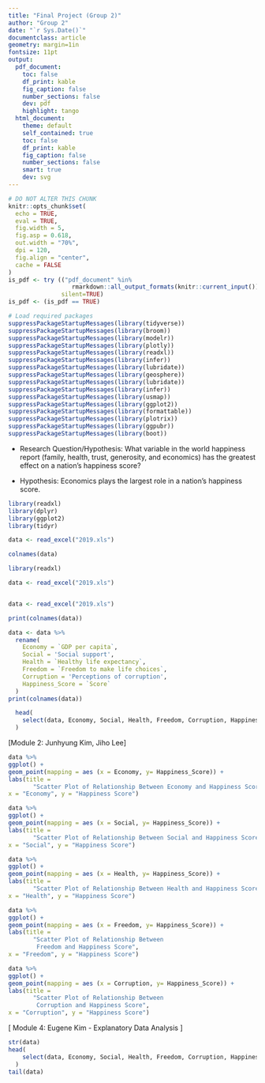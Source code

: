 ```yaml
---
title: "Final Project (Group 2)"
author: "Group 2"
date: "`r Sys.Date()`"
documentclass: article
geometry: margin=1in
fontsize: 11pt
output:
  pdf_document:
    toc: false
    df_print: kable
    fig_caption: false
    number_sections: false
    dev: pdf
    highlight: tango
  html_document:
    theme: default
    self_contained: true
    toc: false
    df_print: kable
    fig_caption: false
    number_sections: false
    smart: true
    dev: svg
---
```

```r
# DO NOT ALTER THIS CHUNK
knitr::opts_chunk$set(
  echo = TRUE,
  eval = TRUE,
  fig.width = 5,
  fig.asp = 0.618,
  out.width = "70%",
  dpi = 120,
  fig.align = "center",
  cache = FALSE
)
is_pdf <- try (("pdf_document" %in% 
                  rmarkdown::all_output_formats(knitr::current_input())), 
               silent=TRUE)
is_pdf <- (is_pdf == TRUE)

# Load required packages
suppressPackageStartupMessages(library(tidyverse))
suppressPackageStartupMessages(library(broom))
suppressPackageStartupMessages(library(modelr))
suppressPackageStartupMessages(library(plotly))
suppressPackageStartupMessages(library(readxl))
suppressPackageStartupMessages(library(infer))
suppressPackageStartupMessages(library(lubridate))
suppressPackageStartupMessages(library(geosphere))
suppressPackageStartupMessages(library(lubridate))
suppressPackageStartupMessages(library(infer))
suppressPackageStartupMessages(library(usmap))
suppressPackageStartupMessages(library(ggplot2))
suppressPackageStartupMessages(library(formattable))
suppressPackageStartupMessages(library(plotrix))
suppressPackageStartupMessages(library(ggpubr))
suppressPackageStartupMessages(library(boot))
```

* Research Question/Hypothesis: 
What variable in the world happiness report (family, health, trust, generosity, and economics) has the greatest effect on a nation’s happiness score? 

* Hypothesis: Economics plays the largest role in a nation’s happiness score. 

```r
library(readxl)
library(dplyr)
library(ggplot2)
library(tidyr)

data <- read_excel("2019.xls")

colnames(data)
```
```r
library(readxl)

data <- read_excel("2019.xls")


data <- read_excel("2019.xls")

print(colnames(data))

data <- data %>%
  rename(
    Economy = `GDP per capita`,  
    Social = 'Social support',                      
    Health = `Healthy life expectancy`,
    Freedom = `Freedom to make life choices`,  
    Corruption = 'Perceptions of corruption', 
    Happiness_Score = `Score`
  )
print(colnames(data))

```

```r
  head(
    select(data, Economy, Social, Health, Freedom, Corruption, Happiness_Score)
  )
```


[Module 2: Junhyung Kim, Jiho Lee]

```r
data %>%
ggplot() +
geom_point(mapping = aes (x = Economy, y= Happiness_Score)) +
labs(title = 
       "Scatter Plot of Relationship Between Economy and Happiness Score",
x = "Economy", y = "Happiness Score")
```
```r
data %>%
ggplot() +
geom_point(mapping = aes (x = Social, y= Happiness_Score)) +
labs(title = 
       "Scatter Plot of Relationship Between Social and Happiness Score",
x = "Social", y = "Happiness Score")
```
```r
data %>%
ggplot() +
geom_point(mapping = aes (x = Health, y= Happiness_Score)) +
labs(title = 
       "Scatter Plot of Relationship Between Health and Happiness Score",
x = "Health", y = "Happiness Score")
```


```r
data %>%
ggplot() +
geom_point(mapping = aes (x = Freedom, y= Happiness_Score)) +
labs(title = 
       "Scatter Plot of Relationship Between
        Freedom and Happiness Score",
x = "Freedom", y = "Happiness Score")
```

```r
data %>%
ggplot() +
geom_point(mapping = aes (x = Corruption, y= Happiness_Score)) +
labs(title = 
       "Scatter Plot of Relationship Between 
        Corruption and Happiness Score",
x = "Corruption", y = "Happiness Score")
```

[ Module 4: Eugene Kim - Explanatory Data Analysis ] 

```r
str(data)
head(
    select(data, Economy, Social, Health, Freedom, Corruption, Happiness_Score)
  )
tail(data)
```
















